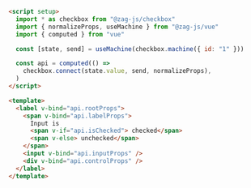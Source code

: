 ```html
<script setup>
  import * as checkbox from "@zag-js/checkbox"
  import { normalizeProps, useMachine } from "@zag-js/vue"
  import { computed } from "vue"

  const [state, send] = useMachine(checkbox.machine({ id: "1" }))

  const api = computed(() =>
    checkbox.connect(state.value, send, normalizeProps),
  )
</script>

<template>
  <label v-bind="api.rootProps">
    <span v-bind="api.labelProps">
      Input is
      <span v-if="api.isChecked"> checked</span>
      <span v-else> unchecked</span>
    </span>
    <input v-bind="api.inputProps" />
    <div v-bind="api.controlProps" />
  </label>
</template>
```
